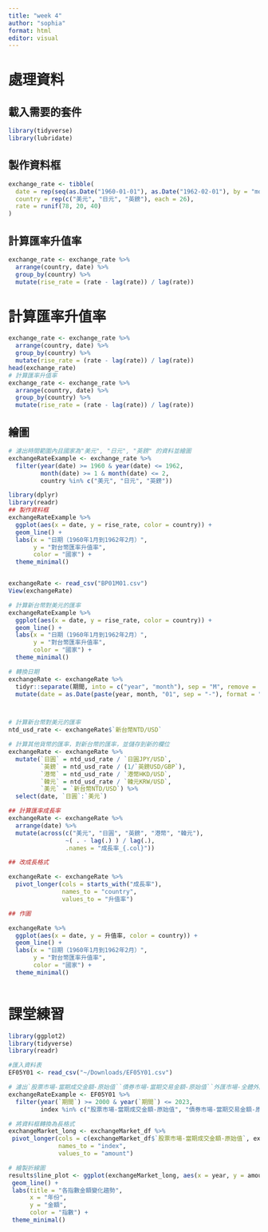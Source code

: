 ```yaml
---
title: "week 4"
author: "sophia"
format: html
editor: visual
---
```



# 處理資料
## 載入需要的套件
```r
library(tidyverse)
library(lubridate)
```
## 製作資料框
```r

exchange_rate <- tibble(
  date = rep(seq(as.Date("1960-01-01"), as.Date("1962-02-01"), by = "months"), 3),
  country = rep(c("美元", "日元", "英鎊"), each = 26),
  rate = runif(78, 20, 40)
)
```

## 計算匯率升值率 
```r
exchange_rate <- exchange_rate %>%
  arrange(country, date) %>%
  group_by(country) %>%
  mutate(rise_rate = (rate - lag(rate)) / lag(rate))
```

# 計算匯率升值率 
```r
exchange_rate <- exchange_rate %>%
  arrange(country, date) %>%
  group_by(country) %>%
  mutate(rise_rate = (rate - lag(rate)) / lag(rate))
head(exchange_rate)
# 計算匯率升值率 
exchange_rate <- exchange_rate %>%
  arrange(country, date) %>%
  group_by(country) %>%
  mutate(rise_rate = (rate - lag(rate)) / lag(rate))
```
## 繪圖
```r
# 濾出時間範圍內且國家為"美元", "日元", "英鎊" 的資料並繪圖
exchangeRateExample <- exchange_rate %>%
  filter(year(date) >= 1960 & year(date) <= 1962,
         month(date) >= 1 & month(date) <= 2,
         country %in% c("美元", "日元", "英鎊")) 

```

```r
library(dplyr)
library(readr)
## 製作資料框
exchangeRateExample %>%
  ggplot(aes(x = date, y = rise_rate, color = country)) +
  geom_line() +
  labs(x = "日期（1960年1月到1962年2月）",
       y = "對台幣匯率升值率", 
       color = "國家") +
  theme_minimal()


exchangeRate <- read_csv("BP01M01.csv")
View(exchangeRate)

# 計算新台幣對美元的匯率
exchangeRateExample %>%
  ggplot(aes(x = date, y = rise_rate, color = country)) +
  geom_line() +
  labs(x = "日期（1960年1月到1962年2月）",
       y = "對台幣匯率升值率", 
       color = "國家") +
  theme_minimal()

# 轉換日期
exchangeRate <- exchangeRate %>%
  tidyr::separate(期間, into = c("year", "month"), sep = "M", remove = FALSE) %>%
  mutate(date = as.Date(paste(year, month, "01", sep = "-"), format = "%Y-%m-%d"))



# 計算新台幣對美元的匯率
ntd_usd_rate <- exchangeRate$`新台幣NTD/USD`

# 計算其他貨幣的匯率，對新台幣的匯率，並儲存到新的欄位
exchangeRate <- exchangeRate %>%
  mutate(`日圓` = ntd_usd_rate / `日圓JPY/USD`,
         `英鎊` = ntd_usd_rate / (1/`英鎊USD/GBP`),
         `港幣` = ntd_usd_rate / `港幣HKD/USD`,
         `韓元` = ntd_usd_rate / `韓元KRW/USD`,
         `美元` = `新台幣NTD/USD`) %>%
  select(date, `日圓`:`美元`)

## 計算匯率成長率
exchangeRate <- exchangeRate %>%
  arrange(date) %>%
  mutate(across(c("美元", "日圓", "英鎊", "港幣", "韓元"), 
                ~( . - lag(.) ) / lag(.), 
                .names = "成長率_{.col}"))

## 改成長格式

exchangeRate <- exchangeRate %>% 
  pivot_longer(cols = starts_with("成長率"),
               names_to = "country",
               values_to = "升值率")

## 作圖

exchangeRate %>%
  ggplot(aes(x = date, y = 升值率, color = country)) +
  geom_line() +
  labs(x = "日期（1960年1月到1962年2月）",
       y = "對台幣匯率升值率", 
       color = "國家") +
  theme_minimal()



```

# 課堂練習
```r
library(ggplot2)
library(tidyverse)
library(readr)

#匯入資料表
EF05Y01 <- read_csv("~/Downloads/EF05Y01.csv")

# 濾出`股票市場-當期成交金額-原始值``債券市場-當期交易金額-原始值``外匯市場-全體外匯交易日平均淨額(百萬美元)-原始值`
exchangeRateExample <- EF05Y01 %>%
  filter(year(`期間`) >= 2000 & year(`期間`) <= 2023,
         index %in% c("股票市場-當期成交金額-原始值", "債券市場-當期交易金額-原始值", "外匯市場-全體外匯交易日平均淨額(百萬美元)-原始值")) 

# 將資料框轉換為長格式
exchangeMarket_long <- exchangeMarket_df %>%
 pivot_longer(cols = c(exchangeMarket_df$`股票市場-當期成交金額-原始值`, exchangeMarket_df$`債券市場-當期交易金額-原始值`, exchangeMarket_df$`外匯市場-全體外匯交易日平均淨額(百萬美元)-原始值`),
              names_to = "index",
              values_to = "amount")

# 繪製折線圖
results$line_plot <- ggplot(exchangeMarket_long, aes(x = year, y = amount, color = index, group = index)) +
 geom_line() +
 labs(title = "各指數金額變化趨勢",
      x = "年份",
      y = "金額",
      color = "指數") +
 theme_minimal()



```


